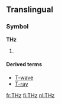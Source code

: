 ==Translingual==
===Symbol===
'''THz'''

# {{SI-unit-abbnp|tera|hertz|frequency}} 

====Derived terms====
* [[T-wave]]
* [[T-ray]]

[[fr:THz]]
[[fi:THz]]
[[nl:THz]]